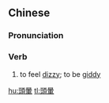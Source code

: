 {{also|头晕}}
==Chinese==
{{zh-forms|s=头晕}}

===Pronunciation===
{{zh-pron
|m=tóuyūn
|c=tau4 wan4
|cat=v
}}

===Verb===
{{zh-verb}}

# to feel [[dizzy]]; to be [[giddy]]

[[hu:頭暈]]
[[tl:頭暈]]